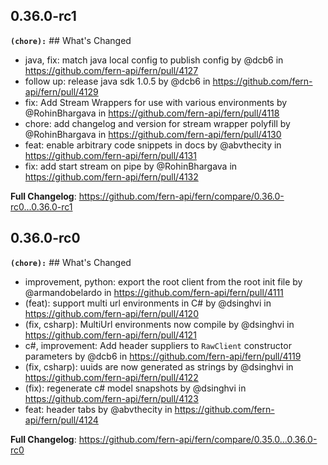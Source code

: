 ## 0.36.0-rc1
**`(chore):`** ## What's Changed
* java, fix: match java local config to publish config by @dcb6 in https://github.com/fern-api/fern/pull/4127
* follow up: release java sdk 1.0.5 by @dcb6 in https://github.com/fern-api/fern/pull/4129
* fix: Add Stream Wrappers for use with various environments by @RohinBhargava in https://github.com/fern-api/fern/pull/4118
* chore: add changelog and version for stream wrapper polyfill by @RohinBhargava in https://github.com/fern-api/fern/pull/4130
* feat: enable arbitrary code snippets in docs by @abvthecity in https://github.com/fern-api/fern/pull/4131
* fix: add start stream on pipe by @RohinBhargava in https://github.com/fern-api/fern/pull/4132


**Full Changelog**: https://github.com/fern-api/fern/compare/0.36.0-rc0...0.36.0-rc1

## 0.36.0-rc0
**`(chore):`** ## What's Changed
* improvement, python: export the root client from the root init file by @armandobelardo in https://github.com/fern-api/fern/pull/4111
* (feat): support multi url environments in C# by @dsinghvi in https://github.com/fern-api/fern/pull/4120
* (fix, csharp): MultiUrl environments now compile by @dsinghvi in https://github.com/fern-api/fern/pull/4121
* c#, improvement: Add header suppliers to `RawClient` constructor parameters by @dcb6 in https://github.com/fern-api/fern/pull/4119
* (fix, csharp): uuids are now generated as strings by @dsinghvi in https://github.com/fern-api/fern/pull/4122
* (fix): regenerate c# model snapshots by @dsinghvi in https://github.com/fern-api/fern/pull/4123
* feat: header tabs by @abvthecity in https://github.com/fern-api/fern/pull/4124


**Full Changelog**: https://github.com/fern-api/fern/compare/0.35.0...0.36.0-rc0

